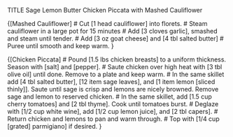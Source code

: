 TITLE Sage Lemon Butter Chicken Piccata with Mashed Cauliflower

{[Mashed Cauliflower]
# Cut [1 head cauliflower] into florets.
# Steam cauliflower in a large pot for 15 minutes
# Add [3 cloves garlic], smashed and steam until tender.
# Add [3 oz goat cheese] and [4 tbl salted butter]
# Puree until smooth and keep warm.
}

{[Chicken Piccata]
# Pound [1.5 lbs chicken breasts] to a uniform thickness. Season with [salt] and [pepper].
# Saute chicken over high heat with [3 tbl olive oil] until done. Remove to a plate and keep warm.
# In the same skillet add [4 tbl salted butter], [12 item sage leaves], and [1 item lemon [sliced thinly]]. Saute until sage is crisp and lemons are nicely browned. Remove sage and lemon to reserved chicken.
# In the same skillet, add [1.5 cup cherry tomatoes] and [2 tbl thyme]. Cook until tomatoes burst.
# Deglaze with [1/2 cup white wine], add [1/2 cup lemon juice], and [2 tbl capers].
# Return chicken and lemons to pan and warm through.
# Top with [1/4 cup [grated] parmigiano] if desired.
}
